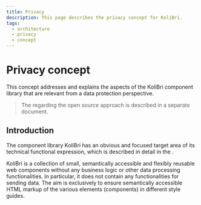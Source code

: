 ```yaml
---
title: Privacy
description: This page describes the privacy concept for KoliBri.
tags:
  - architecture
  - privacy
  - concept
---
```



# Privacy concept

This concept addresses and explains the aspects of the KoliBri component library that are relevant from a data protection perspective.

> The <KolLink _label="privacy policy" _href="/docs_en/legal-notice#privacy" /> regarding the open source approach is described in a separate document.

## Introduction

The component library KoliBri has an obvious and focused target area of its technical functional expression, which is described in detail in the <KolLink _label="manifest" _href="/docs_en/manifest" />.

KoliBri is a collection of small, semantically accessible and flexibly reusable web components without any business logic or other data processing functionalities. In particular, it does not contain any functionalities for sending data. The aim is exclusively to ensure semantically accessible HTML markup of the various elements (components) in different style guides.
